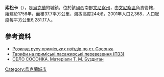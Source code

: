 {{coord|49|19|50|N|28|34|40|E|scale:30000|display=title}}

'''索松卡'''（{{lang-uk|Сосонка}}），是[[烏克蘭|烏克蘭]]的城鎮，位於該國西南部[[文尼察州|文尼察州]]，由[[文尼察區|文尼察區]]負責管轄，始建於1756年，面積37.7平方公里，海拔高度244米，2001年人口2,368，人口密度每平方公里6,281.17人。

==參考資料==
* [http://swrailway.gov.ua/timetable/eltrain/?sid=196&lng= Розклад руху приміських поїздів по ст. Сосонка]
* [http://swrailway.gov.ua/timetable/eltrain/attention/ Тарифи на приміські пасажирські перевезення (ПЗЗ)]
* [http://who-is-who.com.ua/bookmaket/Msuvinuhuna/1/1.html СЕЛО СОСОНКА. Матеріали Т. М. Буздиган]{{dead link|date=2018年4月 |bot=InternetArchiveBot |fix-attempted=yes }}

{{Ukraine-geo-stub}}
[[Category:烏克蘭城市|Category:烏克蘭城市]]